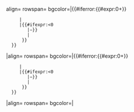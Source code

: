 <includeonly>align={{{align|right}}} rowspan={{{rowspan|1}}} bgcolor={{{bgcolour|white}}}|{{#iferror:{{#expr:0+{{{1|}}}}}
      |<span style="display:none" class="sortkey">0000000000000000000</span>{{{s|}}}{{{pre|}}}{{{1}}}{{{suf|}}}{{{s|}}}
      |{{ntsh|{{{1}}}}}{{#ifexpr:{{{1}}}<0
         |{{{s|}}}{{{pre|}}}−{{formatnum:{{#expr:-{{{1}}}}}}}{{{suf|}}}{{{s|}}}
         |{{{s|}}}{{{pre|}}}{{formatnum:{{{1}}}}}{{{suf|}}}{{{s|}}}
       }}
   }}
|align={{{align|right}}} rowspan={{{rowspan|1}}} bgcolor={{{bgcolour|white}}}|{{#iferror:{{#expr:0+{{{2|}}}}}
      |<span style="display:none" class="sortkey">0000000000000000000</span>{{{s|}}}{{{pre|}}}{{{2}}}{{{suf|}}}{{{s|}}}
      |{{ntsh|{{{2}}}}}{{#ifexpr:{{{2}}}<0
         |{{{s|}}}{{{pre|}}}−{{formatnum:{{#expr:-{{{2}}}}}}}{{{suf|}}}{{{s|}}}
         |{{{s|}}}{{{pre|}}}{{formatnum:{{{2}}}}}{{{suf|}}}{{{s|}}}
       }}
   }}
|align={{{align|right}}} rowspan={{{rowspan|1}}} bgcolor={{{bgcolour|white}}}|{{change/outIoffSon|{{{1}}}|{{{2}}}|dec={{{dec|2}}}|s={{{s|}}}}}</includeonly>